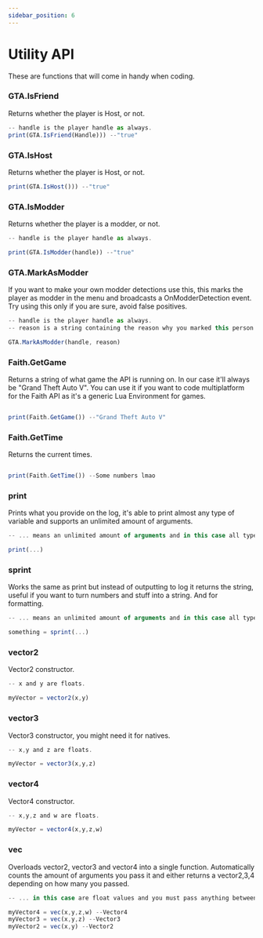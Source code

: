 ```yaml
---
sidebar_position: 6
---
```


# Utility API

These are functions that will come in handy when coding.

### GTA.IsFriend
Returns whether the player is Host, or not.

```jsx title="IsFriend Example"
-- handle is the player handle as always.
print(GTA.IsFriend(Handle))) --"true"
```

### GTA.IsHost
Returns whether the player is Host, or not.

```jsx title="IsHost Example"
print(GTA.IsHost())) --"true"
```

### GTA.IsModder
Returns whether the player is a modder, or not.

```jsx title="IsModder Example"
-- handle is the player handle as always.

print(GTA.IsModder(handle)) --"true"
```

### GTA.MarkAsModder
If you want to make your own modder detections use this, this marks the player as modder in the menu and broadcasts a OnModderDetection event.
Try using this only if you are sure, avoid false positives.

```jsx title="MarkAsModder Example"
-- handle is the player handle as always.
-- reason is a string containing the reason why you marked this person as a modder.

GTA.MarkAsModder(handle, reason)
```

### Faith.GetGame
Returns a string of what game the API is running on. In our case it'll always be "Grand Theft Auto V".
You can use it if you want to code multiplatform for the Faith API as it's a generic Lua Environment for games.

```jsx title="Faith.GetGame Example"

print(Faith.GetGame()) --"Grand Theft Auto V"
```

### Faith.GetTime
Returns the current times.

```jsx title="Faith.GetTime Example"

print(Faith.GetTime()) --Some numbers lmao
```

### print
Prints what you provide on the log, it's able to print almost any type of variable and supports an unlimited amount of arguments.

```jsx title="print Example"
-- ... means an unlimited amount of arguments and in this case all types should be supported.

print(...)
```

### sprint
Works the same as print but instead of outputting to log it returns the string, useful if you want to turn numbers and stuff into a string. And for formatting.

```jsx title="sprint Example"
-- ... means an unlimited amount of arguments and in this case all types should be supported.

something = sprint(...)
```

### vector2
Vector2 constructor.

```jsx title="vector2 Example"
-- x and y are floats.

myVector = vector2(x,y)
```

### vector3
Vector3 constructor, you might need it for natives.

```jsx title="vector3 Example"
-- x,y and z are floats.

myVector = vector3(x,y,z)
```

### vector4
Vector4 constructor.

```jsx title="vector3 Example"
-- x,y,z and w are floats.

myVector = vector4(x,y,z,w)
```

### vec
Overloads vector2, vector3 and vector4 into a single function. Automatically counts the amount of arguments you pass it and either returns a vector2,3,4 depending on how many you passed.

```jsx title="vec Example"
-- ... in this case are float values and you must pass anything between 2 values and 4 values. No more no less.

myVector4 = vec(x,y,z,w) --Vector4
myVector3 = vec(x,y,z) --Vector3
myVector2 = vec(x,y) --Vector2
```